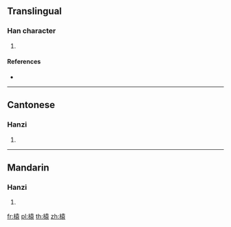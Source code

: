 {{character info/new}}
==Translingual==

===Han character===
{{Han char|rn=75|rad=木|as=10|sn=14|four=44932|canj=DGRV|ids=⿰木袁}}

# {{defn|Han|sort=木10}}

====References====
* {{Han ref|kx=0544.090|dkj=15265|dj=0931.280|hdz=21260.050|uh=69AC|ud=27052|bh=E244|bd=57924}}

----

==Cantonese==

===Hanzi===
{{yue-hanzi|jyut=[[jyun4]]|y=yun4}}

# {{defn|lang=yue|sort=木10}}

----

==Mandarin==

===Hanzi===
{{cmn-hanzi|pin=[[yuán]] ([[yuan2]])|wg=yüan<sup>2</sup>}}

# {{defn|lang=cmn|sort=木10}}

[[fr:榬]]
[[pl:榬]]
[[th:榬]]
[[zh:榬]]